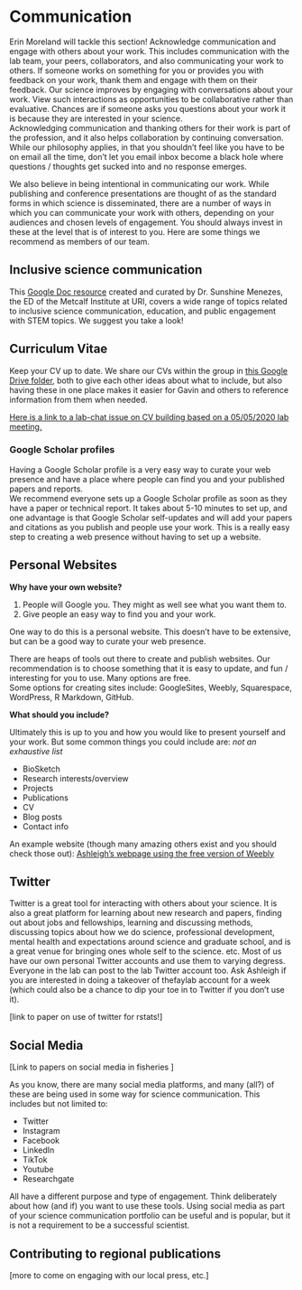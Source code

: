 # Communication {#communication}

Erin Moreland will tackle this section! Acknowledge communication and engage with others about your work. This includes communication with the lab team, your peers, collaborators, and also communicating your work to others.
If someone works on something for you or provides you with feedback on your work, thank them and engage with them on their feedback. Our science improves by engaging with conversations about your work. View such interactions as opportunities to be collaborative rather than evaluative. Chances are if someone asks you questions about your work it is because they are interested in your science.   
Acknowledging communication and thanking others for their work is part of the profession, and it also helps collaboration by continuing conversation.  
While our philosophy applies, in that you shouldn't feel like you have to be on email all the time, don't let you email inbox become a black hole where questions / thoughts  get sucked into and no response emerges.  

We also believe in being intentional in communicating our work. While publishing and conference presentations are thought of as the standard forms in which science is disseminated, there are a number of ways in which you can communicate your work with others, depending on your audiences and chosen levels of engagement. You should always invest in these at the level that is of interest to you. Here are some things we recommend as members of our team.  

## Inclusive science communication

This [Google Doc resource](https://docs.google.com/document/d/1g7uXZzsC1QBCZWz4cRsERyzf6CrLKVXyLM_MTqvxK4A/edit?amp;urp=gmail_link) created and curated by Dr. Sunshine Menezes, the ED of the Metcalf Institute at URI, covers a wide range of topics related to inclusive science communication, education, and public engagement with STEM topics. We suggest you take a look!

## Curriculum Vitae

Keep your CV up to date. We share our CVs within the group in [this Google Drive folder](https://drive.google.com/drive/folders/1_VDBjhUkH4Tx4IeUTPKsmQueFKEhQi4f), both to give each other ideas about what to include, but also having these in one place makes it easier for Gavin and others to reference information from them when needed.  

[Here is a link to a lab-chat issue on CV building based on a 05/05/2020 lab meeting.](https://github.com/thefaylab/lab-chat/issues/10)


### Google Scholar profiles
Having a Google Scholar profile is a very easy way to curate your web presence and have a place where people can find you and your published papers and reports.  
We recommend everyone sets up a Google Scholar profile as soon as they have a paper or technical report. It takes about 5-10 minutes to set up, and one advantage is that Google Scholar self-updates and will add your papers and citations as you publish and people use your work. This is a really easy step to creating a web presence without having to set up a website.


## Personal Websites

**Why have your own website?**

1. People will Google you. They might as well see what you want them to.
2. Give people an easy way to find you and your work.

One way to do this is a personal website. This doesn't have to be extensive, but can be a good way to curate your web presence.  

There are heaps of tools out there to create and publish websites. Our recommendation is to choose something that it is easy to update, and fun / interesting for you to use. Many options are free.  
Some options for creating sites include: GoogleSites, Weebly, Squarespace, WordPress, R Markdown, GitHub.  

**What should you include?**

Ultimately this is up to you and how you would like to present yourself and your work. But some common things you could include are:
*not an exhaustive list*

- BioSketch
- Research interests/overview
- Projects
- Publications
- CV
- Blog posts
- Contact info

An example website (though many amazing others exist and you should check those out): [Ashleigh’s webpage using the free version of Weebly](https://ashleighnovak.weebly.com/)

## Twitter

Twitter is a great tool for interacting with others about your science. It is also a great platform for learning about new research and papers, finding out about jobs and fellowships, learning and discussing methods, discussing topics about how we do science, professional development, mental health and expectations around science and graduate school, and is a great venue for bringing ones whole self to the science. etc. Most of us have our own personal Twitter accounts and use them to varying degress. Everyone in the lab can post to the lab Twitter account too. Ask Ashleigh if you are interested in doing a takeover of thefaylab account for a week (which could also be a chance to dip your toe in to Twitter if you don't use it).  

[link to paper on use of twitter for rstats!]

## Social Media

[Link to papers on social media in fisheries ]

As you know, there are many social media platforms, and many (all?) of these are being used in some way for science communication. This includes but not limited to: 

- Twitter
- Instagram
- Facebook
- LinkedIn
- TikTok
- Youtube
- Researchgate

All have a different purpose and type of engagement. Think deliberately about how (and if) you want to use these tools. Using social media as part of your science communication portfolio can be useful and is popular, but it is not a requirement to be a successful scientist.  


## Contributing to regional publications  

[more to come on engaging with our local press, etc.]

